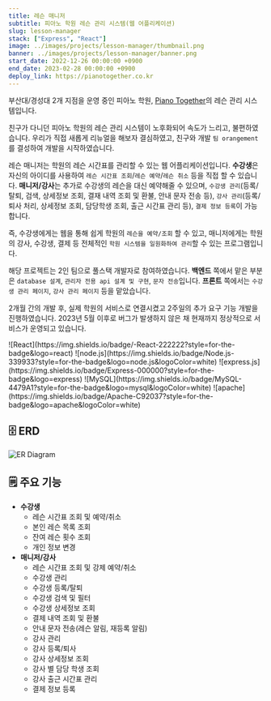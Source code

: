 ```yaml
---
title: 레슨 매니저
subtitle: 피아노 학원 레슨 관리 시스템(웹 어플리케이션)
slug: lesson-manager
stack: ["Express", "React"]
image: ../images/projects/lesson-manager/thumbnail.png
banner: ../images/projects/lesson-manager/banner.png
start_date: 2022-12-26 00:00:00 +0900
end_date: 2023-02-28 00:00:00 +0900
deploy_link: https://pianotogether.co.kr
---
```




부산대/경성대 2개 지점을 운영 중인 피아노 학원, [Piano Together](https://pianotogether.co.kr)의 레슨 관리 시스템입니다.

친구가 다니던 피아노 학원의 레슨 관리 시스템이 노후화되어 속도가 느리고, 불편하였습니다. 우리가 직접 새롭게 리뉴얼을 해보자 결심하였고, 친구와 개발 `팀 orangement`를 결성하여 개발을 시작하였습니다.

레슨 매니저는 학원의 레슨 시간표를 관리할 수 있는 웹 어플리케이션입니다. **수강생**은 자신의 아이디를 사용하여 `레슨 시간표 조회`/`레슨 예약`/`레슨 취소` 등을 직접 할 수 있습니다. **매니저/강사**는 추가로 수강생의 레슨을 대신 예약해줄 수 있으며, `수강생 관리`(등록/탈퇴, 검색, 상세정보 조회, 결재 내역 조회 및 환불, 안내 문자 전송 등), `강사 관리`(등록/퇴사 처리, 상세정보 조회, 담당학생 조회, 출근 시간표 관리 등), `결제 정보 등록`이 가능합니다.

즉, 수강생에게는 웹을 통해 쉽게 학원의 `레슨을 예약/조회` 할 수 있고, 매니저에게는 학원의 강사, 수강생, 결제 등 전체적인 `학원 시스템을 일원화하여 관리`할 수 있는 프로그램입니다.

해당 프로젝트는 2인 팀으로 풀스택 개발자로 참여하였습니다. **백엔드** 쪽에서 맡은 부분은 `database 설계`, `관리자 전용 api 설계 및 구현`, `문자 전송`입니다. **프론트** 쪽에서는 `수강생 관리 페이지`, `강사 관리 페이지` 등을 맡았습니다.

2개월 간의 개발 후, 실제 학원의 서비스로 연결시켰고 2주일의 추가 요구 기능 개발을 진행하였습니다. 2023년 5월 이후로 버그가 발생하지 않은 채 현재까지 정상적으로 서비스가 운영되고 있습니다.

<Stacks>
  ![React](https://img.shields.io/badge/-React-222222?style=for-the-badge&logo=react)
  ![node.js](https://img.shields.io/badge/Node.js-339933?style=for-the-badge&logo=node.js&logoColor=white)
  ![express.js](https://img.shields.io/badge/Express-000000?style=for-the-badge&logo=express)
  ![MySQL](https://img.shields.io/badge/MySQL-4479A1?style=for-the-badge&logo=mysql&logoColor=white)
  ![apache](https://img.shields.io/badge/Apache-C92037?style=for-the-badge&logo=apache&logoColor=white)
</Stacks>

## 🗄️️ ERD

![ER Diagram](../images/projects/lesson-manager/erd.png)


## 🗒️ 주요 기능

- **수강생**
  - 레슨 시간표 조회 및 예약/취소
  - 본인 레슨 목록 조회
  - 잔여 레슨 횟수 조회
  - 개인 정보 변경
- **매니저/강사**
  - 레슨 시간표 조회 및 강제 예약/취소
  - 수강생 관리
  - 수강생 등록/탈퇴
  - 수강생 검색 및 필터
  - 수강생 상세정보 조회
  - 결제 내역 조회 및 환불
  - 안내 문자 전송(레슨 알림, 재등록 알림)
  - 강사 관리
  - 강사 등록/퇴사
  - 강사 상세정보 조회
  - 강사 별 담당 학생 조회
  - 강사 출근 시간표 관리
  - 결제 정보 등록

<MemberContainer>
  <MemberGrid members={[
    {
      imageSrc: 'https://github.com/jagaldol.png',
      link: 'https://github.com/jagaldol',
      name: '안혜준',
      description: '강사/수강생 관리 담당'
    },
    {
      imageSrc: 'https://github.com/cla6shade.png',
      link: 'https://github.com/cla6shade',
      name: '이세형',
      description: '레슨 예약 담당'
    }
  ]} />
</MemberContainer>